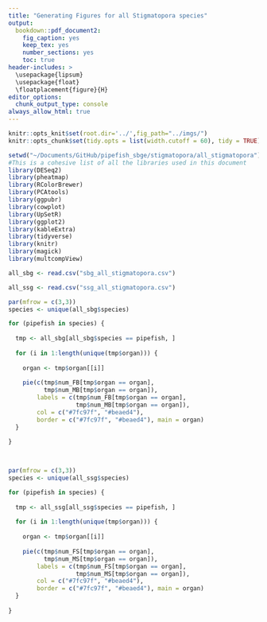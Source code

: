 ```yaml
---
title: "Generating Figures for all Stigmatopora species"
output:
  bookdown::pdf_document2:
    fig_caption: yes
    keep_tex: yes
    number_sections: yes
    toc: true
header-includes: >
  \usepackage{lipsum}
  \usepackage{float}
  \floatplacement{figure}{H}
editor_options:
  chunk_output_type: console
always_allow_html: true
---
```


```r
knitr::opts_knit$set(root.dir='../',fig_path="../imgs/")
knitr::opts_chunk$set(tidy.opts = list(width.cutoff = 60), tidy = TRUE)
```

``` r
setwd("~/Documents/GitHub/pipefish_sbge/stigmatopora/all_stigmatopora")
#This is a cohesive list of all the libraries used in this document
library(DESeq2)
library(pheatmap)
library(RColorBrewer)
library(PCAtools)
library(ggpubr)
library(cowplot)
library(UpSetR)
library(ggplot2)
library(kableExtra)
library(tidyverse)
library(knitr)
library(magick)
library(multcompView)
```


```r
all_sbg <- read.csv("sbg_all_stigmatopora.csv")

all_ssg <- read.csv("ssg_all_stigmatopora.csv")

```

```r
par(mfrow = c(3,3))
species <- unique(all_sbg$species)

for (pipefish in species) {
  
  tmp <- all_sbg[all_sbg$species == pipefish, ]
  
  for (i in 1:length(unique(tmp$organ))) {
    
    organ <- tmp$organ[[i]]
    
    pie(c(tmp$num_FB[tmp$organ == organ],
          tmp$num_MB[tmp$organ == organ]),
        labels = c(tmp$num_FB[tmp$organ == organ],
                   tmp$num_MB[tmp$organ == organ]),
        col = c("#7fc97f", "#beaed4"),
        border = c("#7fc97f", "#beaed4"), main = organ)
  }
  
}

    
```

```r
par(mfrow = c(3,3))
species <- unique(all_ssg$species)

for (pipefish in species) {
  
  tmp <- all_ssg[all_ssg$species == pipefish, ]
  
  for (i in 1:length(unique(tmp$organ))) {
    
    organ <- tmp$organ[[i]]
    
    pie(c(tmp$num_FS[tmp$organ == organ],
          tmp$num_MS[tmp$organ == organ]),
        labels = c(tmp$num_FS[tmp$organ == organ],
                   tmp$num_MS[tmp$organ == organ]),
        col = c("#7fc97f", "#beaed4"),
        border = c("#7fc97f", "#beaed4"), main = organ)
  }
  
}

    
```


